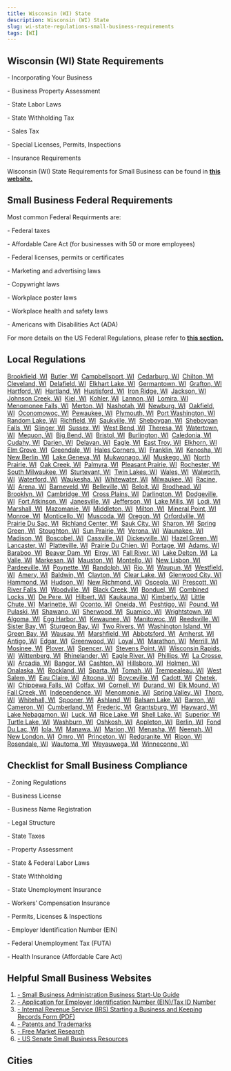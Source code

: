 ```yaml
---
title: Wisconsin (WI) State
description: Wisconsin (WI) State
slug: wi-state-regulations-small-business-requirements
tags: [WI]
---
```



<PostMeta category="business-compliance" />

**Wisconsin (WI) State Requirements**
-------------------------------------

\- Incorporating Your Business

\- Business Property Assessment

\- State Labor Laws

\- State Withholding Tax

\- Sales Tax

\- Special Licenses, Permits, Inspections

\- Insurance Requirements

Wisconsin (WI) State Requirements for Small Business can be found in **[this website.](https://www.wisconsin.gov/Pages/business.aspx)**

**Small Business Federal Requirements**
---------------------------------------

Most common Federal Requirments are:

\- Federal taxes

\- Affordable Care Act (for businesses with 50 or more employees)

\- Federal licenses, permits or certificates

\- Marketing and advertising laws

\- Copywright laws

\- Workplace poster laws

\- Workplace health and safety laws

\- Americans with Disabilities Act (ADA)

For more details on the US Federal Regulations, please refer to **[this section.](../federal-regulations/)**

Local Regulations
------------------------
[Brookfield, WI](/brookfield-wi-small-business-requirements)  [Butler, WI](/butler-wi-small-business-requirements)  [Campbellsport, WI](/campbellsport-wi-small-business-requirements)  [Cedarburg, WI](/cedarburg-wi-small-business-requirements)  [Chilton, WI](/chilton-wi-small-business-requirements)  [Cleveland, WI](/cleveland-wi-small-business-requirements)  [Delafield, WI](/delafield-wi-small-business-requirements)  [Elkhart Lake, WI](/elkhartlake-wi-small-business-requirements)  [Germantown, WI](/germantown-wi-small-business-requirements)  [Grafton, WI](/grafton-wi-small-business-requirements)  [Hartford, WI](/hartford-wi-small-business-requirements)  [Hartland, WI](/hartland-wi-small-business-requirements)  [Hustisford, WI](/hustisford-wi-small-business-requirements)  [Iron Ridge, WI](/ironridge-wi-small-business-requirements)  [Jackson, WI](/jackson-wi-small-business-requirements)  [Johnson Creek, WI](/johnsoncreek-wi-small-business-requirements)  [Kiel, WI](/kiel-wi-small-business-requirements)  [Kohler, WI](/kohler-wi-small-business-requirements)  [Lannon, WI](/lannon-wi-small-business-requirements)  [Lomira, WI](/lomira-wi-small-business-requirements)  [Menomonee Falls, WI](/menomoneefalls-wi-small-business-requirements)  [Merton, WI](/merton-wi-small-business-requirements)  [Nashotah, WI](/nashotah-wi-small-business-requirements)  [Newburg, WI](/newburg-wi-small-business-requirements)  [Oakfield, WI](/oakfield-wi-small-business-requirements)  [Oconomowoc, WI](/oconomowoc-wi-small-business-requirements)  [Pewaukee, WI](/pewaukee-wi-small-business-requirements)  [Plymouth, WI](/plymouth-wi-small-business-requirements)  [Port Washington, WI](/portwashington-wi-small-business-requirements)  [Random Lake, WI](/randomlake-wi-small-business-requirements)  [Richfield, WI](/richfield-wi-small-business-requirements)  [Saukville, WI](/saukville-wi-small-business-requirements)  [Sheboygan, WI](/sheboygan-wi-small-business-requirements)  [Sheboygan Falls, WI](/sheboyganfalls-wi-small-business-requirements)  [Slinger, WI](/slinger-wi-small-business-requirements)  [Sussex, WI](/sussex-wi-small-business-requirements)  [West Bend, WI](/westbend-wi-small-business-requirements)  [Theresa, WI](/theresa-wi-small-business-requirements)  [Watertown, WI](/watertown-wi-small-business-requirements)  [Mequon, WI](/mequon-wi-small-business-requirements)  [Big Bend, WI](/bigbend-wi-small-business-requirements)  [Bristol, WI](/bristol-wi-small-business-requirements)  [Burlington, WI](/burlington-wi-small-business-requirements)  [Caledonia, WI](/caledonia-wi-small-business-requirements)  [Cudahy, WI](/cudahy-wi-small-business-requirements)  [Darien, WI](/darien-wi-small-business-requirements)  [Delavan, WI](/delavan-wi-small-business-requirements)  [Eagle, WI](/eagle-wi-small-business-requirements)  [East Troy, WI](/easttroy-wi-small-business-requirements)  [Elkhorn, WI](/elkhorn-wi-small-business-requirements)  [Elm Grove, WI](/elmgrove-wi-small-business-requirements)  [Greendale, WI](/greendale-wi-small-business-requirements)  [Hales Corners, WI](/halescorners-wi-small-business-requirements)  [Franklin, WI](/franklin-wi-small-business-requirements)  [Kenosha, WI](/kenosha-wi-small-business-requirements)  [New Berlin, WI](/newberlin-wi-small-business-requirements)  [Lake Geneva, WI](/lakegeneva-wi-small-business-requirements)  [Mukwonago, WI](/mukwonago-wi-small-business-requirements)  [Muskego, WI](/muskego-wi-small-business-requirements)  [North Prairie, WI](/northprairie-wi-small-business-requirements)  [Oak Creek, WI](/oakcreek-wi-small-business-requirements)  [Palmyra, WI](/palmyra-wi-small-business-requirements)  [Pleasant Prairie, WI](/pleasantprairie-wi-small-business-requirements)  [Rochester, WI](/rochester-wi-small-business-requirements)  [South Milwaukee, WI](/southmilwaukee-wi-small-business-requirements)  [Sturtevant, WI](/sturtevant-wi-small-business-requirements)  [Twin Lakes, WI](/twinlakes-wi-small-business-requirements)  [Wales, WI](/wales-wi-small-business-requirements)  [Walworth, WI](/walworth-wi-small-business-requirements)  [Waterford, WI](/waterford-wi-small-business-requirements)  [Waukesha, WI](/waukesha-wi-small-business-requirements)  [Whitewater, WI](/whitewater-wi-small-business-requirements)  [Milwaukee, WI](/milwaukee-wi-small-business-requirements)  [Racine, WI](/racine-wi-small-business-requirements)  [Arena, WI](/arena-wi-small-business-requirements)  [Barneveld, WI](/barneveld-wi-small-business-requirements)  [Belleville, WI](/belleville-wi-small-business-requirements)  [Beloit, WI](/beloit-wi-small-business-requirements)  [Brodhead, WI](/brodhead-wi-small-business-requirements)  [Brooklyn, WI](/brooklyn-wi-small-business-requirements)  [Cambridge, WI](/cambridge-wi-small-business-requirements)  [Cross Plains, WI](/crossplains-wi-small-business-requirements)  [Darlington, WI](/darlington-wi-small-business-requirements)  [Dodgeville, WI](/dodgeville-wi-small-business-requirements)  [Fort Atkinson, WI](/fortatkinson-wi-small-business-requirements)  [Janesville, WI](/janesville-wi-small-business-requirements)  [Jefferson, WI](/jefferson-wi-small-business-requirements)  [Lake Mills, WI](/lakemills-wi-small-business-requirements)  [Lodi, WI](/lodi-wi-small-business-requirements)  [Marshall, WI](/marshall-wi-small-business-requirements)  [Mazomanie, WI](/mazomanie-wi-small-business-requirements)  [Middleton, WI](/middleton-wi-small-business-requirements)  [Milton, WI](/milton-wi-small-business-requirements)  [Mineral Point, WI](/mineralpoint-wi-small-business-requirements)  [Monroe, WI](/monroe-wi-small-business-requirements)  [Monticello, WI](/monticello-wi-small-business-requirements)  [Muscoda, WI](/muscoda-wi-small-business-requirements)  [Oregon, WI](/oregon-wi-small-business-requirements)  [Orfordville, WI](/orfordville-wi-small-business-requirements)  [Prairie Du Sac, WI](/prairiedusac-wi-small-business-requirements)  [Richland Center, WI](/richlandcenter-wi-small-business-requirements)  [Sauk City, WI](/saukcity-wi-small-business-requirements)  [Sharon, WI](/sharon-wi-small-business-requirements)  [Spring Green, WI](/springgreen-wi-small-business-requirements)  [Stoughton, WI](/stoughton-wi-small-business-requirements)  [Sun Prairie, WI](/sunprairie-wi-small-business-requirements)  [Verona, WI](/verona-wi-small-business-requirements)  [Waunakee, WI](/waunakee-wi-small-business-requirements)  [Madison, WI](/madison-wi-small-business-requirements)  [Boscobel, WI](/boscobel-wi-small-business-requirements)  [Cassville, WI](/cassville-wi-small-business-requirements)  [Dickeyville, WI](/dickeyville-wi-small-business-requirements)  [Hazel Green, WI](/hazelgreen-wi-small-business-requirements)  [Lancaster, WI](/lancaster-wi-small-business-requirements)  [Platteville, WI](/platteville-wi-small-business-requirements)  [Prairie Du Chien, WI](/prairieduchien-wi-small-business-requirements)  [Portage, WI](/portage-wi-small-business-requirements)  [Adams, WI](/adams-wi-small-business-requirements)  [Baraboo, WI](/baraboo-wi-small-business-requirements)  [Beaver Dam, WI](/beaverdam-wi-small-business-requirements)  [Elroy, WI](/elroy-wi-small-business-requirements)  [Fall River, WI](/fallriver-wi-small-business-requirements)  [Lake Delton, WI](/lakedelton-wi-small-business-requirements)  [La Valle, WI](/lavalle-wi-small-business-requirements)  [Markesan, WI](/markesan-wi-small-business-requirements)  [Mauston, WI](/mauston-wi-small-business-requirements)  [Montello, WI](/montello-wi-small-business-requirements)  [New Lisbon, WI](/newlisbon-wi-small-business-requirements)  [Pardeeville, WI](/pardeeville-wi-small-business-requirements)  [Poynette, WI](/poynette-wi-small-business-requirements)  [Randolph, WI](/randolph-wi-small-business-requirements)  [Rio, WI](/rio-wi-small-business-requirements)  [Waupun, WI](/waupun-wi-small-business-requirements)  [Westfield, WI](/westfield-wi-small-business-requirements)  [Amery, WI](/amery-wi-small-business-requirements)  [Baldwin, WI](/baldwin-wi-small-business-requirements)  [Clayton, WI](/clayton-wi-small-business-requirements)  [Clear Lake, WI](/clearlake-wi-small-business-requirements)  [Glenwood City, WI](/glenwoodcity-wi-small-business-requirements)  [Hammond, WI](/hammond-wi-small-business-requirements)  [Hudson, WI](/hudson-wi-small-business-requirements)  [New Richmond, WI](/newrichmond-wi-small-business-requirements)  [Osceola, WI](/osceola-wi-small-business-requirements)  [Prescott, WI](/prescott-wi-small-business-requirements)  [River Falls, WI](/riverfalls-wi-small-business-requirements)  [Woodville, WI](/woodville-wi-small-business-requirements)  [Black Creek, WI](/blackcreek-wi-small-business-requirements)  [Bonduel, WI](/bonduel-wi-small-business-requirements)  [Combined Locks, WI](/combinedlocks-wi-small-business-requirements)  [De Pere, WI](/depere-wi-small-business-requirements)  [Hilbert, WI](/hilbert-wi-small-business-requirements)  [Kaukauna, WI](/kaukauna-wi-small-business-requirements)  [Kimberly, WI](/kimberly-wi-small-business-requirements)  [Little Chute, WI](/littlechute-wi-small-business-requirements)  [Marinette, WI](/marinette-wi-small-business-requirements)  [Oconto, WI](/oconto-wi-small-business-requirements)  [Oneida, WI](/oneida-wi-small-business-requirements)  [Peshtigo, WI](/peshtigo-wi-small-business-requirements)  [Pound, WI](/pound-wi-small-business-requirements)  [Pulaski, WI](/pulaski-wi-small-business-requirements)  [Shawano, WI](/shawano-wi-small-business-requirements)  [Sherwood, WI](/sherwood-wi-small-business-requirements)  [Suamico, WI](/suamico-wi-small-business-requirements)  [Wrightstown, WI](/wrightstown-wi-small-business-requirements)  [Algoma, WI](/algoma-wi-small-business-requirements)  [Egg Harbor, WI](/eggharbor-wi-small-business-requirements)  [Kewaunee, WI](/kewaunee-wi-small-business-requirements)  [Manitowoc, WI](/manitowoc-wi-small-business-requirements)  [Reedsville, WI](/reedsville-wi-small-business-requirements)  [Sister Bay, WI](/sisterbay-wi-small-business-requirements)  [Sturgeon Bay, WI](/sturgeonbay-wi-small-business-requirements)  [Two Rivers, WI](/tworivers-wi-small-business-requirements)  [Washington Island, WI](/washingtonisland-wi-small-business-requirements)  [Green Bay, WI](/greenbay-wi-small-business-requirements)  [Wausau, WI](/wausau-wi-small-business-requirements)  [Marshfield, WI](/marshfield-wi-small-business-requirements)  [Abbotsford, WI](/abbotsford-wi-small-business-requirements)  [Amherst, WI](/amherst-wi-small-business-requirements)  [Antigo, WI](/antigo-wi-small-business-requirements)  [Edgar, WI](/edgar-wi-small-business-requirements)  [Greenwood, WI](/greenwood-wi-small-business-requirements)  [Loyal, WI](/loyal-wi-small-business-requirements)  [Marathon, WI](/marathon-wi-small-business-requirements)  [Merrill, WI](/merrill-wi-small-business-requirements)  [Mosinee, WI](/mosinee-wi-small-business-requirements)  [Plover, WI](/plover-wi-small-business-requirements)  [Spencer, WI](/spencer-wi-small-business-requirements)  [Stevens Point, WI](/stevenspoint-wi-small-business-requirements)  [Wisconsin Rapids, WI](/wisconsinrapids-wi-small-business-requirements)  [Wittenberg, WI](/wittenberg-wi-small-business-requirements)  [Rhinelander, WI](/rhinelander-wi-small-business-requirements)  [Eagle River, WI](/eagleriver-wi-small-business-requirements)  [Phillips, WI](/phillips-wi-small-business-requirements)  [La Crosse, WI](/lacrosse-wi-small-business-requirements)  [Arcadia, WI](/arcadia-wi-small-business-requirements)  [Bangor, WI](/bangor-wi-small-business-requirements)  [Cashton, WI](/cashton-wi-small-business-requirements)  [Hillsboro, WI](/hillsboro-wi-small-business-requirements)  [Holmen, WI](/holmen-wi-small-business-requirements)  [Onalaska, WI](/onalaska-wi-small-business-requirements)  [Rockland, WI](/rockland-wi-small-business-requirements)  [Sparta, WI](/sparta-wi-small-business-requirements)  [Tomah, WI](/tomah-wi-small-business-requirements)  [Trempealeau, WI](/trempealeau-wi-small-business-requirements)  [West Salem, WI](/westsalem-wi-small-business-requirements)  [Eau Claire, WI](/eauclaire-wi-small-business-requirements)  [Altoona, WI](/altoona-wi-small-business-requirements)  [Boyceville, WI](/boyceville-wi-small-business-requirements)  [Cadott, WI](/cadott-wi-small-business-requirements)  [Chetek, WI](/chetek-wi-small-business-requirements)  [Chippewa Falls, WI](/chippewafalls-wi-small-business-requirements)  [Colfax, WI](/colfax-wi-small-business-requirements)  [Cornell, WI](/cornell-wi-small-business-requirements)  [Durand, WI](/durand-wi-small-business-requirements)  [Elk Mound, WI](/elkmound-wi-small-business-requirements)  [Fall Creek, WI](/fallcreek-wi-small-business-requirements)  [Independence, WI](/independence-wi-small-business-requirements)  [Menomonie, WI](/menomonie-wi-small-business-requirements)  [Spring Valley, WI](/springvalley-wi-small-business-requirements)  [Thorp, WI](/thorp-wi-small-business-requirements)  [Whitehall, WI](/whitehall-wi-small-business-requirements)  [Spooner, WI](/spooner-wi-small-business-requirements)  [Ashland, WI](/ashland-wi-small-business-requirements)  [Balsam Lake, WI](/balsamlake-wi-small-business-requirements)  [Barron, WI](/barron-wi-small-business-requirements)  [Cameron, WI](/cameron-wi-small-business-requirements)  [Cumberland, WI](/cumberland-wi-small-business-requirements)  [Frederic, WI](/frederic-wi-small-business-requirements)  [Grantsburg, WI](/grantsburg-wi-small-business-requirements)  [Hayward, WI](/hayward-wi-small-business-requirements)  [Lake Nebagamon, WI](/lakenebagamon-wi-small-business-requirements)  [Luck, WI](/luck-wi-small-business-requirements)  [Rice Lake, WI](/ricelake-wi-small-business-requirements)  [Shell Lake, WI](/shelllake-wi-small-business-requirements)  [Superior, WI](/superior-wi-small-business-requirements)  [Turtle Lake, WI](/turtlelake-wi-small-business-requirements)  [Washburn, WI](/washburn-wi-small-business-requirements)  [Oshkosh, WI](/oshkosh-wi-small-business-requirements)  [Appleton, WI](/appleton-wi-small-business-requirements)  [Berlin, WI](/berlin-wi-small-business-requirements)  [Fond Du Lac, WI](/fonddulac-wi-small-business-requirements)  [Iola, WI](/iola-wi-small-business-requirements)  [Manawa, WI](/manawa-wi-small-business-requirements)  [Marion, WI](/marion-wi-small-business-requirements)  [Menasha, WI](/menasha-wi-small-business-requirements)  [Neenah, WI](/neenah-wi-small-business-requirements)  [New London, WI](/newlondon-wi-small-business-requirements)  [Omro, WI](/omro-wi-small-business-requirements)  [Princeton, WI](/princeton-wi-small-business-requirements)  [Redgranite, WI](/redgranite-wi-small-business-requirements)  [Ripon, WI](/ripon-wi-small-business-requirements)  [Rosendale, WI](/rosendale-wi-small-business-requirements)  [Wautoma, WI](/wautoma-wi-small-business-requirements)  [Weyauwega, WI](/weyauwega-wi-small-business-requirements)  [Winneconne, WI](/winneconne-wi-small-business-requirements)

Checklist for Small Business Compliance
---------------------------------------

\- Zoning Regulations

\- Business License

\- Business Name Registration

\- Legal Structure

\- State Taxes

\- Property Assessment

\- State & Federal Labor Laws

\- State Withholding

\- State Unemployment Insurance

\- Workers’ Compensation Insurance

\- Permits, Licenses & Inspections

\- Employer Identification Number (EIN)

\- Federal Unemployment Tax (FUTA)

\- Health Insurance (Affordable Care Act)

Helpful Small Business Websites
-------------------------------

1.  [\- Small Business Administration Business Start-Up Guide](https://www.sba.gov/business-guide)
2.  [\- Application for Employer Identification Number (EIN)/Tax ID Number](https://www.irs.gov/businesses/small-businesses-self-employed/apply-for-an-employer-identification-number-ein-online)
3.  [\- Internal Revenue Service (IRS) Starting a Business and Keeping Records Form (PDF)](https://www.irs.gov/pub/irs-pdf/p583.pdf)
4.  [\- Patents and Trademarks](https://www.uspto.gov/)
5.  [\- Free Market Research](https://www.sba.gov/blogs/)
6.  [\- US Senate Small Business Resources](https://www.sbc.senate.gov/public/index.cfm/resources)

Cities
-----------------------------------------

